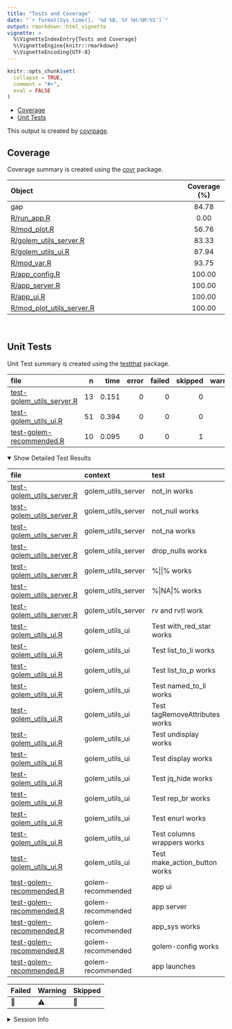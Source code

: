 ```yaml
---
title: "Tests and Coverage"
date: "`r format(Sys.time(), '%d %B, %Y %H:%M:%S')`"
output: rmarkdown::html_vignette
vignette: >
  %\VignetteIndexEntry{Tests and Coverage}
  %\VignetteEngine{knitr::rmarkdown}
  %\VignetteEncoding{UTF-8}
---
```

  
```r
knitr::opts_chunk$set(
  collapse = TRUE,
  comment = "#>",
  eval = FALSE
)
```

<!--- Placeholder for tests/README.md Do Not Edit--->
- [Coverage](#coverage)
- [Unit Tests](#unit-tests)

This output is created by
[covrpage](https://github.com/yonicd/covrpage).

## Coverage

Coverage summary is created using the
[covr](https://github.com/r-lib/covr) package.

| Object                                                    | Coverage (%) |
|:----------------------------------------------------------|:------------:|
| gap                                                       |    84.78     |
| [R/run_app.R](https://github.com/mjfrigaard/gap/blob/main/R/run_app.R)                             |     0.00     |
| [R/mod_plot.R](https://github.com/mjfrigaard/gap/blob/main/R/mod_plot.R)                           |    56.76     |
| [R/golem_utils_server.R](https://github.com/mjfrigaard/gap/blob/main/R/golem_utils_server.R)       |    83.33     |
| [R/golem_utils_ui.R](https://github.com/mjfrigaard/gap/blob/main/R/golem_utils_ui.R)               |    87.94     |
| [R/mod_var.R](https://github.com/mjfrigaard/gap/blob/main/R/mod_var.R)                             |    93.75     |
| [R/app_config.R](https://github.com/mjfrigaard/gap/blob/main/R/app_config.R)                       |    100.00    |
| [R/app_server.R](https://github.com/mjfrigaard/gap/blob/main/R/app_server.R)                       |    100.00    |
| [R/app_ui.R](https://github.com/mjfrigaard/gap/blob/main/R/app_ui.R)                               |    100.00    |
| [R/mod_plot_utils_server.R](https://github.com/mjfrigaard/gap/blob/main/R/mod_plot_utils_server.R) |    100.00    |

<br>

## Unit Tests

Unit Test summary is created using the
[testthat](https://github.com/r-lib/testthat) package.

| file                                                            |   n |  time | error | failed | skipped | warning | icon |
|:----------------------------------------------------------------|----:|------:|------:|-------:|--------:|--------:|:-----|
| [test-golem_utils_server.R](https://github.com/mjfrigaard/gap/blob/main/tests/testthat/test-golem_utils_server.R) |  13 | 0.151 |     0 |      0 |       0 |       0 |      |
| [test-golem_utils_ui.R](https://github.com/mjfrigaard/gap/blob/main/tests/testthat/test-golem_utils_ui.R)         |  51 | 0.394 |     0 |      0 |       0 |       0 |      |
| [test-golem-recommended.R](https://github.com/mjfrigaard/gap/blob/main/tests/testthat/test-golem-recommended.R)   |  10 | 0.095 |     0 |      0 |       1 |       0 | 🔶   |

<details open>
<summary>
Show Detailed Test Results
</summary>

| file                                                                    | context            | test                           | status  |   n |  time | icon |
|:------------------------------------------------------------------------|:-------------------|:-------------------------------|:--------|----:|------:|:-----|
| [test-golem_utils_server.R](https://github.com/mjfrigaard/gap/blob/main/tests/testthat/test-golem_utils_server.R#L2)      | golem_utils_server | not_in works                   | PASS    |   2 | 0.037 |      |
| [test-golem_utils_server.R](https://github.com/mjfrigaard/gap/blob/main/tests/testthat/test-golem_utils_server.R#L7)      | golem_utils_server | not_null works                 | PASS    |   2 | 0.047 |      |
| [test-golem_utils_server.R](https://github.com/mjfrigaard/gap/blob/main/tests/testthat/test-golem_utils_server.R#L12)     | golem_utils_server | not_na works                   | PASS    |   2 | 0.013 |      |
| [test-golem_utils_server.R](https://github.com/mjfrigaard/gap/blob/main/tests/testthat/test-golem_utils_server.R#L17_L22) | golem_utils_server | drop_nulls works               | PASS    |   1 | 0.008 |      |
| [test-golem_utils_server.R](https://github.com/mjfrigaard/gap/blob/main/tests/testthat/test-golem_utils_server.R#L26)     | golem_utils_server | %\|\|% works                   | PASS    |   2 | 0.012 |      |
| [test-golem_utils_server.R](https://github.com/mjfrigaard/gap/blob/main/tests/testthat/test-golem_utils_server.R#L31_L32) | golem_utils_server | %\|NA\|% works                 | PASS    |   2 | 0.012 |      |
| [test-golem_utils_server.R](https://github.com/mjfrigaard/gap/blob/main/tests/testthat/test-golem_utils_server.R#L38)     | golem_utils_server | rv and rvtl work               | PASS    |   2 | 0.022 |      |
| [test-golem_utils_ui.R](https://github.com/mjfrigaard/gap/blob/main/tests/testthat/test-golem_utils_ui.R#L2)              | golem_utils_ui     | Test with_red_star works       | PASS    |   2 | 0.011 |      |
| [test-golem_utils_ui.R](https://github.com/mjfrigaard/gap/blob/main/tests/testthat/test-golem_utils_ui.R#L10)             | golem_utils_ui     | Test list_to_li works          | PASS    |   3 | 0.015 |      |
| [test-golem_utils_ui.R](https://github.com/mjfrigaard/gap/blob/main/tests/testthat/test-golem_utils_ui.R#L22_L28)         | golem_utils_ui     | Test list_to_p works           | PASS    |   3 | 0.024 |      |
| [test-golem_utils_ui.R](https://github.com/mjfrigaard/gap/blob/main/tests/testthat/test-golem_utils_ui.R#L53)             | golem_utils_ui     | Test named_to_li works         | PASS    |   3 | 0.016 |      |
| [test-golem_utils_ui.R](https://github.com/mjfrigaard/gap/blob/main/tests/testthat/test-golem_utils_ui.R#L66)             | golem_utils_ui     | Test tagRemoveAttributes works | PASS    |   4 | 0.015 |      |
| [test-golem_utils_ui.R](https://github.com/mjfrigaard/gap/blob/main/tests/testthat/test-golem_utils_ui.R#L82)             | golem_utils_ui     | Test undisplay works           | PASS    |   8 | 0.027 |      |
| [test-golem_utils_ui.R](https://github.com/mjfrigaard/gap/blob/main/tests/testthat/test-golem_utils_ui.R#L110)            | golem_utils_ui     | Test display works             | PASS    |   4 | 0.016 |      |
| [test-golem_utils_ui.R](https://github.com/mjfrigaard/gap/blob/main/tests/testthat/test-golem_utils_ui.R#L124)            | golem_utils_ui     | Test jq_hide works             | PASS    |   2 | 0.010 |      |
| [test-golem_utils_ui.R](https://github.com/mjfrigaard/gap/blob/main/tests/testthat/test-golem_utils_ui.R#L132)            | golem_utils_ui     | Test rep_br works              | PASS    |   2 | 0.010 |      |
| [test-golem_utils_ui.R](https://github.com/mjfrigaard/gap/blob/main/tests/testthat/test-golem_utils_ui.R#L140)            | golem_utils_ui     | Test enurl works               | PASS    |   2 | 0.010 |      |
| [test-golem_utils_ui.R](https://github.com/mjfrigaard/gap/blob/main/tests/testthat/test-golem_utils_ui.R#L148)            | golem_utils_ui     | Test columns wrappers works    | PASS    |  16 | 0.227 |      |
| [test-golem_utils_ui.R](https://github.com/mjfrigaard/gap/blob/main/tests/testthat/test-golem_utils_ui.R#L172)            | golem_utils_ui     | Test make_action_button works  | PASS    |   2 | 0.013 |      |
| [test-golem-recommended.R](https://github.com/mjfrigaard/gap/blob/main/tests/testthat/test-golem-recommended.R#L3)        | golem-recommended  | app ui                         | PASS    |   2 | 0.033 |      |
| [test-golem-recommended.R](https://github.com/mjfrigaard/gap/blob/main/tests/testthat/test-golem-recommended.R#L13)       | golem-recommended  | app server                     | PASS    |   4 | 0.023 |      |
| [test-golem-recommended.R](https://github.com/mjfrigaard/gap/blob/main/tests/testthat/test-golem-recommended.R#L22_L24)   | golem-recommended  | app_sys works                  | PASS    |   1 | 0.011 |      |
| [test-golem-recommended.R](https://github.com/mjfrigaard/gap/blob/main/tests/testthat/test-golem-recommended.R#L31_L37)   | golem-recommended  | golem-config works             | PASS    |   2 | 0.019 |      |
| [test-golem-recommended.R](https://github.com/mjfrigaard/gap/blob/main/tests/testthat/test-golem-recommended.R#L62)       | golem-recommended  | app launches                   | SKIPPED |   1 | 0.009 | 🔶   |

| Failed | Warning | Skipped |
|:-------|:--------|:--------|
| 🛑     | ⚠️      | 🔶      |

</details>
<details>
<summary>
Session Info
</summary>

| Field    | Value                            |
|:---------|:---------------------------------|
| Version  | R version 4.2.3 (2023-03-15)     |
| Platform | x86_64-apple-darwin17.0 (64-bit) |
| Running  | macOS Ventura 13.4.1             |
| Language | en_US                            |
| Timezone | America/Los_Angeles              |

| Package  | Version |
|:---------|:--------|
| testthat | 3.1.10  |
| covr     | 3.6.2   |
| covrpage | 0.2     |

</details>
<!--- Final Status : skipped/warning --->
